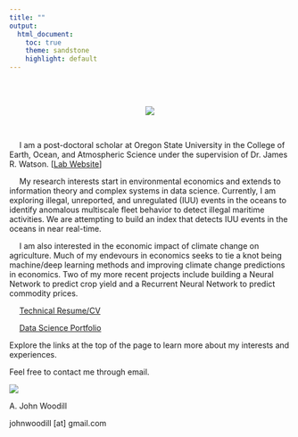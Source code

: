 ```yaml
---
title: ""
output:
  html_document:
    toc: true
    theme: sandstone
    highlight: default
---
```

<link rel="stylesheet" href="https://cdn.rawgit.com/jpswalsh/academicons/master/css/academicons.min.css">

<br>
<br>

<center>
![](images/circle_portrait.png) 

<a href="mailto:johnwoodill@gmail.com"> <i class="fa fa-envelope-square fa-3x"></i></a>
<a href="http://johnwoodill.github.io/images/AJohnWoodill_TR_CV.pdf"> <i class="ai ai-cv ai-3x"></i></a>
<a href="https://www.linkedin.com/in/a-john-woodill-21475353/"> <i class="fa fa-linkedin-square fa-3x"></i></a>
<a href="https://www.github.com/johnwoodill"> <i class="fa fa-git-square fa-3x"></i></a>
<a href="https://scholar.google.com/citations?user=FOD51c4AAAAJ&hl=en"> <i class="ai ai-google-scholar-square ai-3x"></i></a>
</center>

<br>

&emsp; I am a post-doctoral scholar at Oregon State University in the College of Earth, Ocean, and Atmospheric Science under the supervision of Dr. James R. Watson. [[Lab Website](http://jrwatson.ceoas.oregonstate.edu/about/)]

&emsp; My research interests start in environmental economics and extends to information theory and complex systems in data science. Currently, I am exploring illegal, unreported, and unregulated (IUU) events in the oceans to identify anomalous multiscale fleet behavior to detect illegal maritime activities. We are attempting to build an index that detects IUU events in the oceans in near real-time. 

&emsp; I am also interested in the economic impact of climate change on agriculture. Much of my endevours in economics seeks to tie a knot being machine/deep learning methods and improving climate change predictions in economics. Two of my more recent projects include building a Neural Network to predict crop yield and a Recurrent Neural Network to predict commodity prices. 

&emsp; [Technical Resume/CV](http://johnwoodill.github.io/images/AJohnWoodill_TR_CV.pdf)

&emsp; [Data Science Portfolio](https://github.com/johnwoodill/Data-Science-Portfolio)

Explore the links at the top of the page to learn more about my interests and experiences.

Feel free to contact me through email.

![](images/AJohnWoodill_signature.png)

A. John Woodill

johnwoodill [at] gmail.com

<script>
  (function(i,s,o,g,r,a,m){i['GoogleAnalyticsObject']=r;i[r]=i[r]||function(){
  (i[r].q=i[r].q||[]).push(arguments)},i[r].l=1*new Date();a=s.createElement(o),
  m=s.getElementsByTagName(o)[0];a.async=1;a.src=g;m.parentNode.insertBefore(a,m)
  })(window,document,'script','https://www.google-analytics.com/analytics.js','ga');

  ga('create', 'UA-61017136-2', 'auto');
  ga('send', 'pageview');

</script>
